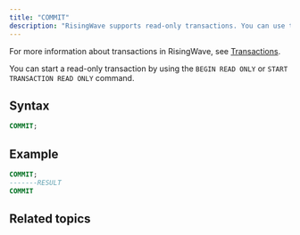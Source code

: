 ```yaml
---
title: "COMMIT"
description: "RisingWave supports read-only transactions. You can use the `COMMIT` command to commit the current transaction."
---
```


For more information about transactions in RisingWave, see [Transactions](/processing/sql/transactions).

You can start a read-only transaction by using the `BEGIN READ ONLY` or `START TRANSACTION READ ONLY` command.

## Syntax

```sql
COMMIT;
```

## Example

```sql
COMMIT;
-------RESULT
COMMIT
```

## Related topics

<CardGroup>
  <Card
    title="Transactions"
    icon="rotate"
    iconType="solid"
    href="/processing/sql/transactions"
    horizontal
  />
  <Card
    title="BEGIN"
    icon="play"
    iconType="solid"
    href="/sql/commands/sql-begin"
    horizontal
  />
  <Card
    title="START TRANSACTION"
    icon="play"
    iconType="solid"
    href="/sql/commands/sql-start-transaction"
    horizontal
  />
</CardGroup>
